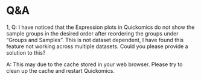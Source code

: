 # Q&A

1, Q: I have noticed that the Expression plots in Quickomics do not show the sample groups in the desired order after reordering the groups under “Groups and Samples”. This is not dataset dependent, I have found this feature not working across multiple datasets. Could you please provide a solution to this?

A: This may due to the cache stored in your web browser. Please try to clean up the cache and restart Quickomics.